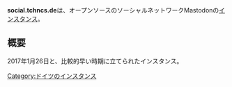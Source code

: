 {{infobox instance
|Name = '''social.tchncs.de'''
|Domain = https://social.tchncs.de
|Country = ドイツ
|Admin = https://social.tchncs.de/@Milan Milan
|Start = 2017年1月26日
|Kifu = [https://tchncs.de/donate Donation]
|Alias = 
}}'''social.tchncs.de'''は、オープンソースのソーシャルネットワークMastodonの[[インスタンス]]。

== 概要 ==
2017年1月26日と、比較的早い時期に立てられたインスタンス。

{{DEFAULTSORT:tchncsde}}
[[Category:ドイツのインスタンス]]